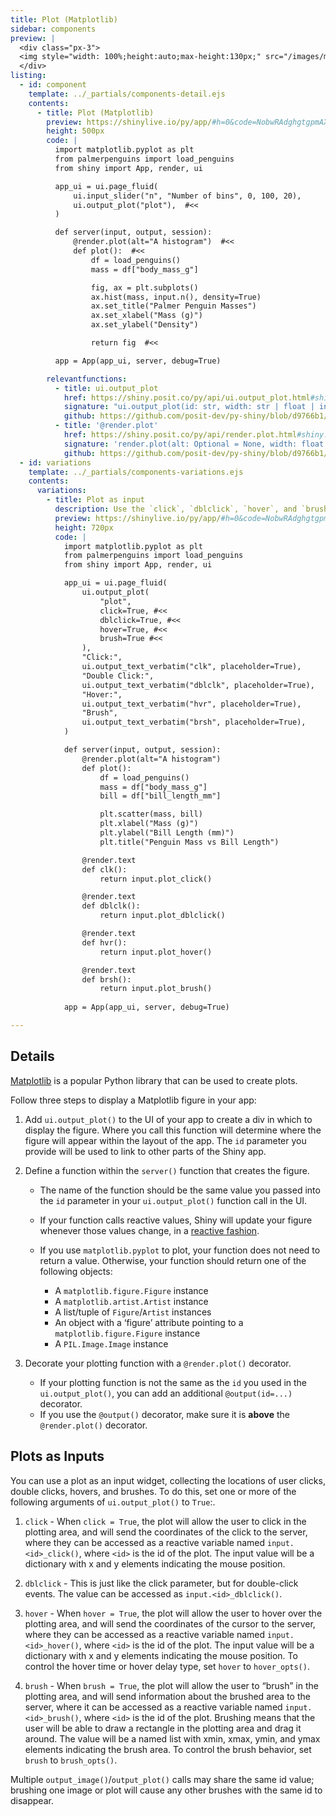 ```yaml
---
title: Plot (Matplotlib)
sidebar: components
preview: |
  <div class="px-3">
  <img style="width: 100%;height:auto;max-height:130px;" src="/images/matplotlib.jpg">
  </div>
listing:
  - id: component
    template: ../_partials/components-detail.ejs
    contents:
      - title: Plot (Matplotlib)
        preview: https://shinylive.io/py/app/#h=0&code=NobwRAdghgtgpmAXGKAHVA6VBPMAaMAYwHsIAXOcpMASxlWICcyACGKM1AG2LK5oBGWbN14soAZxbcyAHQh0GzFhACu9bOKkRU8gGaNiMaVC7xGqSgHNVNCFMVNWPKABMA+pYg27E-YeMJAAs7TUdlAEF0PBZGSlc4RhjbeXk0VHdbFgBeFlssKCs4dz0uW1cACnkWGryaDDtUVTJ3CX4ExirIWXwWHoA5dQFElmI9FgFfHpiABhiARhm5lgAmGYBKPGra-OJmppbRMi6jns35ddSIeQTxiUSAN0SKxuaYvc43lnuJCRpSdaIbY1AACcQgHSwPGOpjI2R6ERYIQkZGIVkYsDOwJYt2k0IqgOxtRx41yLg8Xh89gJRNq7F+ORJwB6AmIrmw7npEncVh6AF0rsTiXoaFYYlAAB6MmQYCSqARHCQ0iBC2qSjDI45cmKvMgYCAEmIJew0MjYbIAFUYqjglxVqvEEtlcBaZFNXDgXQACqZzCwvdZbCqALKSH5Y+2q9X3FoSrhQYZcLqhhkVKyXMB2h2O50tbDxxNdAAilD+ZojtJqcTIqkYKpFvOuTfSjKiqAq6UyNBi90YTySOLgAlUVkt1tt8jAAF8+UA
        height: 500px
        code: |
          import matplotlib.pyplot as plt
          from palmerpenguins import load_penguins
          from shiny import App, render, ui

          app_ui = ui.page_fluid(
              ui.input_slider("n", "Number of bins", 0, 100, 20),
              ui.output_plot("plot"),  #<<
          )

          def server(input, output, session):
              @render.plot(alt="A histogram")  #<<
              def plot():  #<<
                  df = load_penguins()
                  mass = df["body_mass_g"]

                  fig, ax = plt.subplots()
                  ax.hist(mass, input.n(), density=True)
                  ax.set_title("Palmer Penguin Masses")
                  ax.set_xlabel("Mass (g)")
                  ax.set_ylabel("Density")

                  return fig  #<<

          app = App(app_ui, server, debug=True)

        relevantfunctions:
          - title: ui.output_plot
            href: https://shiny.posit.co/py/api/ui.output_plot.html#shiny.ui.output_plot
            signature: "ui.output_plot(id: str, width: str | float | int = '100%', height: str | float | int = '400px', inline: bool = False, click: bool | ClickOpts = False, dblclick: bool | DblClickOpts = False, hover: bool | HoverOpts = False, brush: bool | BrushOpts = False, fill: bool | MISSING_TYPE = MISSING)"
            github: https://github.com/posit-dev/py-shiny/blob/d9766b1/shiny/ui/_output.py#L33-L120
          - title: '@render.plot'
            href: https://shiny.posit.co/py/api/render.plot.html#shiny.render.plot
            signature: 'render.plot(alt: Optional = None, width: float | None | MISSING_TYPE = MISSING, height: float | None | MISSING_TYPE = MISSING, **kwargs: Any = {})'
            github: https://github.com/posit-dev/py-shiny/blob/d9766b1/shiny/render/_render.py#L237-L298
  - id: variations
    template: ../_partials/components-variations.ejs
    contents:
      variations:
        - title: Plot as input
          description: Use the `click`, `dblclick`, `hover`, and `brush` arguments of `ui.output_plot()` to collect information about the user's mouse interactions as a reactive variable. The app below displays the values returned, but you can also call the values from within your computations to filter tables, perform calculations, and so on.
          preview: https://shinylive.io/py/app/#h=0&code=NobwRAdghgtgpmAXGKAHVA6VBPMAaMAYwHsIAXOcpMASxlWICcyACGKM1AG2LK5oBGWbN14soAZxbcyAHQgAzRsRjSoXeI1SUA5gFcaEKXQbMWPKABMA+toj7DE+UpUsJAC0PYWJpqwCC6HgsjJSWcIzBBvLyaKjWBiwAvCwGWFA6cNYKXAaWABTyLMWpNBjEepyVtjxkhRAljSyyYKJy+M0NTcWE-IQA1kkAKox6cMEAxAA8U0XdLJYCXL00A8Oj4yzTs13d7sQAbhHrY5Mzc90Cox4ncFvnuywAlHgXzWAAwn39iC2vj2kKlUyNYKAAPEFHRgCDh0QpELj9P7SLhQQhwfZccKMW4vN4tAAiFSWdy+qx+fzegMqqGq4MhERhZDhLUWy0RyO4aIxxCxxxGYzxjxaAAlDhFfvgqWUgbSQfTrFCmSywO4DoxOaj0Zjsbj-o0WgAha7uSkAmU0ulwCGKxmwmDwq4eTXcnX8jZCp4xCDhBRuCJQ-KGOXBWWVYISOASCQ0UhPX6PAACoR9ESwtXy6jISRa-hYngkZGIOkYsBaXsevpRvHy8bejUsfpSFhsdgcRlr9ZK7GjyQWCmALQExEs2GsPYk1h0LQAul3igIaFwuH3G4OwIvl9YuLoyO5xzBZ975iiyBgJIQOBRGPkJ8FN1wKyeZBgwaiBHAuPCALKSKT5HQvTAJ95hfbB30-eFDSXFcABld3cFhbxgICQO6F9mT4OB4QABV0AwGl-XsDikaDlxYeD7D3ctjxKZMwjTek3irXp+lrBMT1CMg9EYBpg0qdNeGsFYBk7CA3no1NGAwJjKzgP02VY9j5xCOBuN4nwIDlQSQUU74xIklNsRk605Dkv01RvOtHkaLieL4rSBLaax9kDCtDIY6TZIbeSWCddxlJsko7I0-iz2cq49A8MST29OI+0CVBM3QBIaAjAMImCcIBD0HRcTAABfGcgA
          height: 720px
          code: |
            import matplotlib.pyplot as plt
            from palmerpenguins import load_penguins
            from shiny import App, render, ui

            app_ui = ui.page_fluid(
                ui.output_plot(
                    "plot", 
                    click=True, #<<
                    dblclick=True, #<<
                    hover=True, #<<
                    brush=True #<<
                ),
                "Click:",
                ui.output_text_verbatim("clk", placeholder=True),
                "Double Click:",
                ui.output_text_verbatim("dblclk", placeholder=True),
                "Hover:",
                ui.output_text_verbatim("hvr", placeholder=True),
                "Brush",
                ui.output_text_verbatim("brsh", placeholder=True),
            )

            def server(input, output, session):
                @render.plot(alt="A histogram")
                def plot():
                    df = load_penguins()
                    mass = df["body_mass_g"]
                    bill = df["bill_length_mm"]

                    plt.scatter(mass, bill)
                    plt.xlabel("Mass (g)")
                    plt.ylabel("Bill Length (mm)")
                    plt.title("Penguin Mass vs Bill Length")

                @render.text
                def clk():
                    return input.plot_click()

                @render.text
                def dblclk():
                    return input.plot_dblclick()

                @render.text
                def hvr():
                    return input.plot_hover()

                @render.text
                def brsh():
                    return input.plot_brush()
                    
            app = App(app_ui, server, debug=True)

---
```


:::{#component}
:::

## Details

[Matplotlib](https://matplotlib.org/) is a popular Python library that can be used to create plots.

Follow three steps to display a Matplotlib figure in your app:


  1. Add `ui.output_plot()` to the UI of your app to create a div in which to display the figure.
  Where you call this function will determine where the figure will appear within the layout of the app.
  The `id` parameter you provide will be used to link to other parts of the Shiny app.
  
  2. Define a function within the `server()` function that creates the figure.

      - The name of the function should be the same value you passed into the `id` parameter
        in your `ui.output_plot()` function call in the UI.

      - If your function calls reactive values, Shiny will update your figure whenever those values change,
in a [reactive fashion](https://shiny.posit.co/py/docs/reactive-programming.html).

      - If you use `matplotlib.pyplot` to plot, your function does not need to return a value. Otherwise, your function should return one of the following objects:
          
          - A `matplotlib.figure.Figure` instance
          - A `matplotlib.artist.Artist` instance
          - A list/tuple of `Figure`/`Artist` instances
          - An object with a ‘figure’ attribute pointing to a `matplotlib.figure.Figure` instance
          - A `PIL.Image.Image` instance

  3. Decorate your plotting function with a `@render.plot()` decorator.
      
      - If your plotting function is not the same as the `id` you used in the `ui.output_plot()`, you can add an additional `@output(id=...)` decorator.
      - If you use the `@output()` decorator, make sure it is __above__ the `@render.plot()` decorator.


## Plots as Inputs


You can use a plot as an input widget, collecting the locations of user clicks, double clicks, hovers, and brushes. To do this, set one or more of the following arguments of `ui.output_plot()` to `True`:.

  1. `click` - When `click = True`, the plot will allow the user to click in the plotting area, and will send the coordinates of the click to the server, where they can be accessed as a reactive variable named `input.<id>_click()`, where `<id>` is the id of the plot. The input value will be a dictionary with x and y elements indicating the mouse position.
  
  2. `dblclick` - This is just like the click parameter, but for double-click events. The value can be accessed as `input.<id>_dblclick()`.
  
  3. `hover` - When `hover = True`, the plot will allow the user to hover over the plotting area, and will send the coordinates of the cursor to the server, where they can be accessed as a reactive variable named `input.<id>_hover()`, where `<id>` is the id of the plot. The input value will be a dictionary with x and y elements indicating the mouse position. To control the hover time or hover delay type, set `hover` to `hover_opts()`.
  
  4. `brush` - When `brush = True`, the plot will allow the user to “brush” in the plotting area, and will send information about the brushed area to the server, where it can be accessed as a reactive variable named `input.<id>_brush()`, where `<id>` is the id of the plot. Brushing means that the user will be able to draw a rectangle in the plotting area and drag it around. The value will be a named list with xmin, xmax, ymin, and ymax elements indicating the brush area. To control the brush behavior, set `brush` to `brush_opts()`.

  Multiple `output_image()`/`output_plot()` calls may share the same id value; brushing one image or plot will cause any other brushes with the same id to disappear.
  
:::{#variations}
:::
